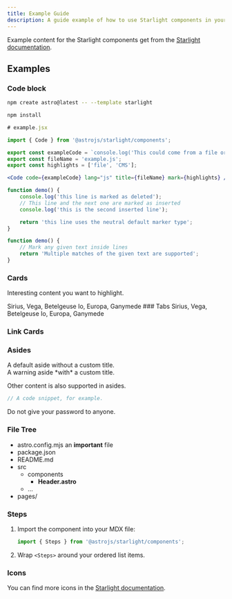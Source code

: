 ```yaml
---
title: Example Guide
description: A guide example of how to use Starlight components in your Astro site.
---
```


Example content for the Starlight components get from the [Starlight documentation](https://starlight.astro.build/guides/components/).

## Examples

### Code block

```bash
npm create astro@latest -- --template starlight
```

```bash title="Installing dependencies…"
npm install
```

```jsx
# example.jsx

import { Code } from '@astrojs/starlight/components';

export const exampleCode = `console.log('This could come from a file or CMS!');`;
export const fileName = 'example.js';
export const highlights = ['file', 'CMS'];

<Code code={exampleCode} lang="js" title={fileName} mark={highlights} />>
```

```js title="line-markers.js" del={2} ins={3-4} {6}
function demo() {
	console.log('this line is marked as deleted');
	// This line and the next one are marked as inserted
	console.log('this is the second inserted line');

	return 'this line uses the neutral default marker type';
}
```

```js "given text"
function demo() {
	// Mark any given text inside lines
	return 'Multiple matches of the given text are supported';
}
```

### Cards


<Card title="Check this out">Interesting content you want to highlight.</Card>

<CardGrid>
	<Card title="Stars" icon="star">
		Sirius, Vega, Betelgeuse
	</Card>
	<Card title="Moons" icon="moon">
		Io, Europa, Ganymede
	</Card>
</CardGrid>
### Tabs


<Tabs>
	<TabItem label="Stars" icon="star">
		Sirius, Vega, Betelgeuse
	</TabItem>
	<TabItem label="Moons" icon="moon">
		Io, Europa, Ganymede
	</TabItem>
</Tabs>

### Link Cards


<LinkCard title="Customizing Starlight" description="Learn how to make your Starlight site your own with custom styles, fonts, and more." href="/starlight-docs-template/guides/example/" />

<CardGrid>
	<LinkCard title="Authoring Markdown" href="/starlight-docs-template/guides/example/" />
	<LinkCard title="Components" href="/starlight-docs-template/guides/example/" />
</CardGrid>

### Asides


<Aside>A default aside without a custom title.</Aside>

<Aside type="caution" title="Watch out!">
	A warning aside *with* a custom title.
</Aside>

<Aside type="tip">

Other content is also supported in asides.

```js
// A code snippet, for example.
```

</Aside>

<Aside type="danger">Do not give your password to anyone.</Aside>

### File Tree


<FileTree>

-   astro.config.mjs an **important** file
-   package.json
-   README.md
-   src
    -   components
        -   **Header.astro**
    -   …
-   pages/

</FileTree>

### Steps


<Steps>

1. Import the component into your MDX file:

    ```js
    import { Steps } from '@astrojs/starlight/components';
    ```

2. Wrap `<Steps>` around your ordered list items.

</Steps>

### Icons


<Icon name="star" color="goldenrod" size="2rem" />
<Icon name="seti:rust" size="2rem" />
<Icon name="github" size="2rem" />

You can find more icons in the [Starlight documentation](https://starlight.astro.build/guides/components/#icon).
